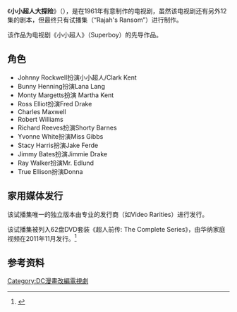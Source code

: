 {{infobox television
| show_name = 小小超人大探险
| original_name  = {{lang|en|''The Adventures of Superboy''}}
| image = <!-- 檔案不存在 [[File:Adventures_of_Superboy.jpg|250px]] ，可從英文維基百科取得 -->
| runtime = 25分钟
| creator = [[Whitney_Ellsworth|Whitney Ellsworth]]
| starring = [[Johnny_Rockwell|Johnny Rockwell]]<br>Bunny Henning
| country =  [[美国|美国]]
| num_episodes = 1
}}
《'''小小超人大探险'''》（{{lang-en|''The Adventures of Superboy''}}），是在1961年有意制作的电视剧，虽然该电视剧还有另外12集的剧本，但最终只有试播集（“Rajah's Ransom”）进行制作。

该作品为电视剧《小小超人》（Superboy）的先导作品。

==角色==
*Johnny Rockwell扮演小小超人/Clark Kent
*Bunny Henning扮演Lana Lang
*Monty Margetts扮演 Martha Kent
*Ross Elliot扮演Fred Drake
*Charles Maxwell
*Robert Williams
*Richard Reeves扮演Shorty Barnes
*Yvonne White扮演Miss Gibbs
*Stacy Harris扮演Jake Ferde
*Jimmy Bates扮演Jimmie Drake
*Ray Walker扮演Mr. Edlund
*True Ellison扮演Donna
==家用媒体发行==
该试播集唯一的独立版本由专业的发行商（如Video Rarities）进行发行。

该试播集被列入62盘DVD套装《超人前传: The Complete Series》，由华纳家庭视频在2011年11月发行。<ref>{{Citation | url = http://www.tvshowsondvd.com/news/Smallville-The-Complete-Series/15319 | title = Smallville - Press Release for 'The Complete Series' | accessdate = 2014-01-13 | deadurl = yes | archiveurl = https://web.archive.org/web/20140113082336/http://www.tvshowsondvd.com/news/Smallville-The-Complete-Series/15319 | archivedate = 2014年1月13日 | df =  }}</ref>

==参考资料==
{{reflist}}
{{DC漫畫電視劇}}

[[Category:DC漫畫改編電視劇|Category:DC漫畫改編電視劇]]